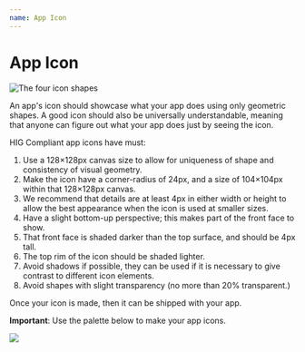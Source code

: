 ```yaml
---
name: App Icon
---
```


# App Icon

![The four icon shapes](/images/helium/hig/appicon.png)

An app's icon should showcase what your app does using only geometric shapes. A good icon should also be universally understandable, meaning that anyone can figure out what your app does just by seeing the icon.

HIG Compliant app icons have must:

1. Use a 128×128px canvas size to allow for uniqueness of shape and consistency of visual geometry.
2. Make the icon have a corner-radius of 24px, and a size of 104×104px within that 128×128px canvas.
2. We recommend that details are at least 4px in either width or height to allow the best appearance when the icon is used at smaller sizes.
3. Have a slight bottom-up perspective; this makes part of the front face to show.
4. That front face is shaded darker than the top surface, and should be 4px tall.
5. The top rim of the icon should be shaded lighter.
6. Avoid shadows if possible, they can be used if it is necessary to give contrast to different icon elements.
7. Avoid shapes with slight transparency (no more than 20% transparent.)

Once your icon is made, then it can be shipped with your app.

**Important**: Use the palette below to make your app icons.

![](/images/helium/hig/palette.png)
